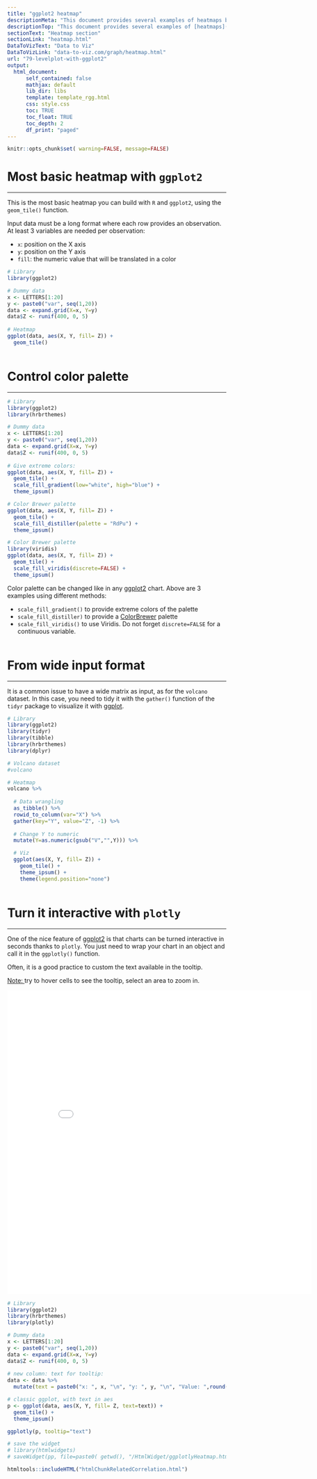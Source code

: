 ```yaml
---
title: "ggplot2 heatmap"
descriptionMeta: "This document provides several examples of heatmaps built with R and ggplot2. It describes the main customization you can apply, with explanation and reproducible code."
descriptionTop: "This document provides several examples of [heatmaps](heatmap.html) built with `R` and [ggplot2](ggplot2-package.html). It describes the main customization you can apply, with explanation and reproducible code.<br><u>Note:</u> The native [heatmap() function](215-the-heatmap-function.html) provides more options for data normalization and clustering. Consider it as a valuable option."
sectionText: "Heatmap section"
sectionLink: "heatmap.html"
DataToVizText: "Data to Viz"
DataToVizLink: "data-to-viz.com/graph/heatmap.html"
url: "79-levelplot-with-ggplot2"
output:
  html_document:
      self_contained: false    
      mathjax: default
      lib_dir: libs
      template: template_rgg.html
      css: style.css
      toc: TRUE
      toc_float: TRUE
      toc_depth: 2
      df_print: "paged"
---
```



```r
knitr::opts_chunk$set( warning=FALSE, message=FALSE)
```

<div class="container">




# Most basic heatmap with `ggplot2`
***

<div class = "row">

<div class = "col-md-6  col-sm-12 align-self-center">

This is the most basic heatmap you can build with `R` and `ggplot2`, using the `geom_tile()` function.  

Input data must be a long format where each row provides an observation. At least 3 variables are needed per observation:

- `x`: position on the X axis
- `y`: position on the Y axis
- `fill`: the numeric value that will be translated in a color


</div>


<div class = "col-md-6  col-sm-12">

```r
# Library
library(ggplot2)

# Dummy data
x <- LETTERS[1:20]
y <- paste0("var", seq(1,20))
data <- expand.grid(X=x, Y=y)
data$Z <- runif(400, 0, 5)
 
# Heatmap 
ggplot(data, aes(X, Y, fill= Z)) + 
  geom_tile()
```
</div>
</div>



```r
```





# Control color palette
***

```r
# Library
library(ggplot2)
library(hrbrthemes)

# Dummy data
x <- LETTERS[1:20]
y <- paste0("var", seq(1,20))
data <- expand.grid(X=x, Y=y)
data$Z <- runif(400, 0, 5)
 
# Give extreme colors:
ggplot(data, aes(X, Y, fill= Z)) + 
  geom_tile() +
  scale_fill_gradient(low="white", high="blue") +
  theme_ipsum()

# Color Brewer palette
ggplot(data, aes(X, Y, fill= Z)) + 
  geom_tile() +
  scale_fill_distiller(palette = "RdPu") +
  theme_ipsum()

# Color Brewer palette
library(viridis)
ggplot(data, aes(X, Y, fill= Z)) + 
  geom_tile() +
  scale_fill_viridis(discrete=FALSE) +
  theme_ipsum()
```


Color palette can be changed like in any [ggplot2](ggplot2-package.html) chart. Above are 3 examples using different methods:

- `scale_fill_gradient()` to provide extreme colors of the palette
- `scale_fill_distiller)` to provide a [ColorBrewer](38-rcolorbrewers-palettes.html) palette
- `scale_fill_viridis()` to use Viridis. Do not forget `discrete=FALSE` for a continuous variable.



```r
```








# From wide input format
***

<div class = "row">

<div class = "col-md-6  col-sm-12 align-self-center">

It is a common issue to have a wide matrix as input, as for the `volcano` dataset. In this case, you need to tidy it with the `gather()` function of the `tidyr` package to visualize it with [ggplot](ggplot2-package.html).

</div>


<div class = "col-md-6  col-sm-12">

```r
# Library
library(ggplot2)
library(tidyr)
library(tibble)
library(hrbrthemes)
library(dplyr)

# Volcano dataset
#volcano

# Heatmap 
volcano %>%
  
  # Data wrangling
  as_tibble() %>%
  rowid_to_column(var="X") %>%
  gather(key="Y", value="Z", -1) %>%
  
  # Change Y to numeric
  mutate(Y=as.numeric(gsub("V","",Y))) %>%

  # Viz
  ggplot(aes(X, Y, fill= Z)) + 
    geom_tile() +
    theme_ipsum() +
    theme(legend.position="none")
```
</div>
</div>



```r
```









# Turn it interactive with `plotly`
***

<div class = "row">

<div class = "col-md-5  col-sm-12 align-self-center">

One of the nice feature of [ggplot2](ggplot2-package.html) is that charts can be turned interactive in seconds thanks to `plotly`. You just need to wrap your chart in an object and call it in the `ggplotly()` function. 

Often, it is a good practice to custom the text available in the tooltip.

<u>Note: </u>try to hover cells to see the tooltip, select an area to zoom in.
</div>


<div class = "col-md-7  col-sm-12">
<center><iframe src="HtmlWidget/ggplotlyHeatmap.html" height="700" width="700" style="border:none;"></iframe></center>
</div>
</div>


```r
# Library
library(ggplot2)
library(hrbrthemes)
library(plotly)

# Dummy data
x <- LETTERS[1:20]
y <- paste0("var", seq(1,20))
data <- expand.grid(X=x, Y=y)
data$Z <- runif(400, 0, 5)
 
# new column: text for tooltip:
data <- data %>%
  mutate(text = paste0("x: ", x, "\n", "y: ", y, "\n", "Value: ",round(Z,2), "\n", "What else?"))

# classic ggplot, with text in aes
p <- ggplot(data, aes(X, Y, fill= Z, text=text)) + 
  geom_tile() +
  theme_ipsum()

ggplotly(p, tooltip="text")

# save the widget
# library(htmlwidgets)
# saveWidget(pp, file=paste0( getwd(), "/HtmlWidget/ggplotlyHeatmap.html"))

```












<!-- Close container -->
</div>




```r
htmltools::includeHTML("htmlChunkRelatedCorrelation.html")
```
